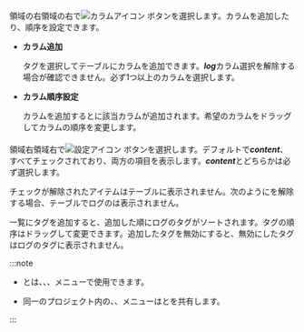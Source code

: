 #### <Cmdname sid="column_settings" className="uitext" />

<InDoc pages="log-search,aws-log-search,log-exp,aws-log-exp"><LinkImage img="number-03.png" className="ico" />領域の右</InDoc><InDoc pages="log-lt,aws-log-lt"><LinkImage img="number-02.png" className="ico" />領域の右</InDoc>で![カラムアイコン](/img/ic-column.svg) <Cmdname sid="column_settings" className="uitext" />ボタンを選択します。カラムを追加したり、順序を設定できます。

- **カラム追加**

  タグを選択してテーブルにカラムを追加できます。***log***カラム選択を解除する場合<Cmdname sid="ITM08349" className="uitext" />が確認できません。必ず1つ以上のカラムを選択します。 

- **カラム順序設定**

  カラムを追加すると<Cmdname sid="TTL06055" className="uitext" />に該当カラムが追加されます。希望のカラムをドラッグしてカラムの順序を変更します。

#### <Cmdname sid="ITM08349" className="uitext" />

<InDoc pages="log-search,aws-log-search,log-exp,aws-log-exp"><LinkImage img="number-03.png" className="ico" />領域右</InDoc><InDoc pages="log-lt,aws-log-lt"><LinkImage img="number-02.png" className="ico" />領域右</InDoc>で![設定アイコン](/img/ic-setting.svg) <Cmdname sid="ITM08349" className="uitext" /> ボタンを選択します。デフォルトで***content***、<Cmdname sid="tag" className="uitext" />すべてチェックされており、両方の項目を表示します。***content***と<Cmdname sid="tag" className="uitext" />どちらかは必ず選択します。

チェックが解除されたアイテムはテーブルに表示されません。次のように<Cmdname sid="tag" className="uitext" />を解除する場合、テーブルでログの<Cmdname sid="tag" className="uitext" />は表示されません。

<ImgLang img='log-table-contents-remove-tag.png' desc='ログテーブルコンテンツタグ非表示'/>

<Cmdname sid="tag_management" className="uitext" />一覧にタグを追加すると、追加した順にログのタグがソートされます。タグの順序はドラッグして変更できます。追加したタグを無効にすると、無効にしたタグはログのタグに表示されません。

:::note 

- <Cmdname sid="column_settings" className="uitext" />と<Cmdname sid="ITM08349" className="uitext" />は、<Cmdname sid="logTail" className="uitext" />、<Cmdname sid="side_logSearch" className="uitext" />、<Cmdname sid="logExplorer" className="uitext" />メニューで使用できます。

- 同一のプロジェクト内の<Cmdname sid="side_logTail" className="uitext" />、<Cmdname sid="side_logSearch" className="uitext" />、<Cmdname sid="side_logExplorer" className="uitext" />メニューは<Cmdname sid="column_settings" className="uitext" />と<Cmdname sid="ITM08349" className="uitext" />を共有します。 

:::
